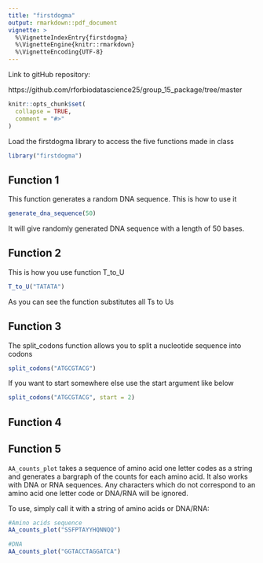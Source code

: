 ```yaml
---
title: "firstdogma"
output: rmarkdown::pdf_document
vignette: >
  %\VignetteIndexEntry{firstdogma}
  %\VignetteEngine{knitr::rmarkdown}
  %\VignetteEncoding{UTF-8}
---
```


Link to gitHub repository:

https://github.com/rforbiodatascience25/group_15_package/tree/master

```r
knitr::opts_chunk$set(
  collapse = TRUE,
  comment = "#>"
)
```

Load the firstdogma library to access the five functions made in class

```r
library("firstdogma")
```

## Function 1

This function generates a random DNA sequence. This is how to use it

```r
generate_dna_sequence(50)
```

It will give randomly generated DNA sequence with a length of 50 bases.

## Function 2

This is how you use function T_to_U

```r
T_to_U("TATATA")
```

As you can see the function substitutes all Ts to Us

## Function 3

The split_codons function allows you to split a nucleotide sequence into codons

```r

split_codons("ATGCGTACG")
```

If you want to start somewhere else use the start argument like below

```r
split_codons("ATGCGTACG", start = 2)
```

## Function 4

## Function 5
`AA_counts_plot` takes a sequence of amino acid one letter codes as a string and generates a bargraph of the counts for each amino acid. It also works with DNA or RNA sequences. Any characters which do not correspond to an amino acid one letter code or DNA/RNA will be ignored.

To use, simply call it with a string of amino acids or DNA/RNA:

```r
#Amino acids sequence
AA_counts_plot("SSFPTAYYHQNNQQ")

#DNA
AA_counts_plot("GGTACCTAGGATCA")
```

